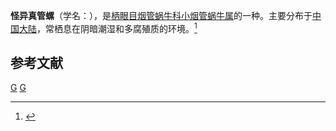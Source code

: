{{Speciesbox
| taxon = Euphaedusa cetivora
| binomial_authority = (Heude, 1882)
}}
'''怪异真管螺'''（学名：''{{lang|la|Euphaedusa cetivora}}''），是[[柄眼目|柄眼目]][[烟管蜗牛科|烟管蜗牛科]][[小烟管蜗牛属|小烟管蜗牛属]]的一种。主要分布于[[中国大陆|中国大陆]]，常栖息在阴暗潮湿和多腐殖质的环境。<ref>{{cite web|url=http://shell.sinica.edu.tw/chinese/shellbase_detail.php?science_no=5909|title=国际贝库：怪异真管螺|publisher=台湾贝类资料库|accessdate=2009-08-11}}</ref>

== 参考文献 ==
{{reflist}}
{{taxonbar}}
[[Category:_1882年描述的动物|G]]
[[Category:小烟管蜗牛属|G]]